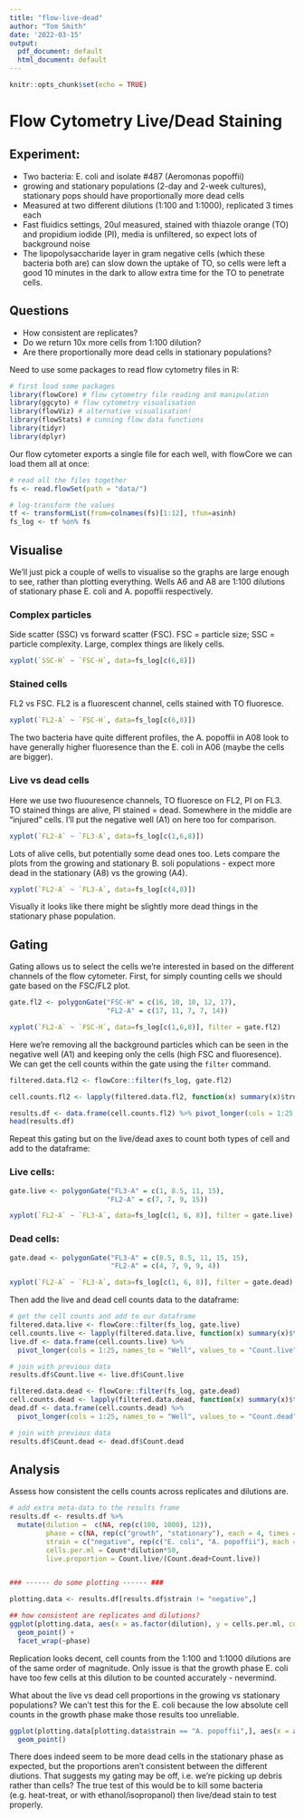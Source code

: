 ```yaml
---
title: "flow-live-dead"
author: "Tom Smith"
date: '2022-03-15'
output:
  pdf_document: default
  html_document: default
---
```


```r
knitr::opts_chunk$set(echo = TRUE)
```

# Flow Cytometry Live/Dead Staining

## Experiment:

-   Two bacteria: E. coli and isolate #487 (Aeromonas popoffii)
-   growing and stationary populations (2-day and 2-week cultures), stationary pops should have proportionally more dead cells
-   Measured at two different dilutions (1:100 and 1:1000), replicated 3 times each
-   Fast fluidics settings, 20ul measured, stained with thiazole orange (TO) and propidium iodide (PI), media is unfiltered, so expect lots of background noise
-   The lipopolysaccharide layer in gram negative cells (which these bacteria both are) can slow down the uptake of TO, so cells were left a good 10 minutes in the dark to allow extra time for the TO to penetrate cells.

## Questions

-   How consistent are replicates?
-   Do we return 10x more cells from 1:100 dilution?
-   Are there proportionally more dead cells in stationary populations?

Need to use some packages to read flow cytometry files in R:

```r
# first load some packages
library(flowCore) # flow cytometry file reading and manipulation
library(ggcyto) # flow cytometry visualisation
library(flowViz) # alternative visualisation!
library(flowStats) # cunning flow data functions
library(tidyr)
library(dplyr)
```

Our flow cytometer exports a single file for each well, with flowCore we can load them all at once:

```r
# read all the files together
fs <- read.flowSet(path = "data/")

# log-transform the values
tf <- transformList(from=colnames(fs)[1:12], tfun=asinh)
fs_log <- tf %on% fs
```

## Visualise

We'll just pick a couple of wells to visualise so the graphs are large enough to see, rather than plotting everything. Wells A6 and A8 are 1:100 dilutions of stationary phase E. coli and A. popoffii respectively.

### Complex particles

Side scatter (SSC) vs forward scatter (FSC). FSC = particle size; SSC = particle complexity. Large, complex things are likely cells.

```r
xyplot(`SSC-H` ~ `FSC-H`, data=fs_log[c(6,8)])
```

### Stained cells

FL2 vs FSC. FL2 is a fluorescent channel, cells stained with TO fluoresce.

```r
xyplot(`FL2-A` ~ `FSC-H`, data=fs_log[c(6,8)])
```

The two bacteria have quite different profiles, the A. popoffii in A08 look to have generally higher fluoresence than the E. coli in A06 (maybe the cells are bigger).

### Live vs dead cells

Here we use two fluouresence channels, TO fluoresce on FL2, PI on FL3. TO stained things are alive, PI stained = dead. Somewhere in the middle are "injured" cells. I'll put the negative well (A1) on here too for comparison.

```r
xyplot(`FL2-A` ~ `FL3-A`, data=fs_log[c(1,6,8)])
```

Lots of alive cells, but potentially some dead ones too. Lets compare the plots from the growing and stationary B. soli populations - expect more dead in the stationary (A8) vs the growing (A4).

```r
xyplot(`FL2-A` ~ `FL3-A`, data=fs_log[c(4,8)])
```

Visually it looks like there might be slightly more dead things in the stationary phase population.

## Gating

Gating allows us to select the cells we're interested in based on the different channels of the flow cytometer. First, for simply counting cells we should gate based on the FSC/FL2 plot.

```r
gate.fl2 <- polygonGate("FSC-H" = c(16, 10, 10, 12, 17), 
                        "FL2-A" = c(17, 11, 7, 7, 14))

xyplot(`FL2-A` ~ `FSC-H`, data=fs_log[c(1,6,8)], filter = gate.fl2)
```

Here we're removing all the background particles which can be seen in the negative well (A1) and keeping only the cells (high FSC and fluoresence). We can get the cell counts within the gate using the `filter` command.

```r
filtered.data.fl2 <- flowCore::filter(fs_log, gate.fl2)

cell.counts.fl2 <- lapply(filtered.data.fl2, function(x) summary(x)$true)

results.df <- data.frame(cell.counts.fl2) %>% pivot_longer(cols = 1:25, names_to = "Well", values_to = "Count")
head(results.df)
```

Repeat this gating but on the live/dead axes to count both types of cell and add to the dataframe:

### Live cells:

```r
gate.live <- polygonGate("FL3-A" = c(1, 8.5, 11, 15), 
                        "FL2-A" = c(7, 7, 9, 15))

xyplot(`FL2-A` ~ `FL3-A`, data=fs_log[c(1, 6, 8)], filter = gate.live)
```

### Dead cells:

```r
gate.dead <- polygonGate("FL3-A" = c(8.5, 8.5, 11, 15, 15), 
                         "FL2-A" = c(4, 7, 9, 9, 4))

xyplot(`FL2-A` ~ `FL3-A`, data=fs_log[c(1, 6, 8)], filter = gate.dead)
```


Then add the live and dead cell counts data to the dataframe:

```r
# get the cell counts and add to our dataframe
filtered.data.live <- flowCore::filter(fs_log, gate.live)
cell.counts.live <- lapply(filtered.data.live, function(x) summary(x)$true)
live.df <- data.frame(cell.counts.live) %>%
  pivot_longer(cols = 1:25, names_to = "Well", values_to = "Count.live")

# join with previous data
results.df$Count.live <- live.df$Count.live

filtered.data.dead <- flowCore::filter(fs_log, gate.dead)
cell.counts.dead <- lapply(filtered.data.dead, function(x) summary(x)$true)
dead.df <- data.frame(cell.counts.dead) %>%
  pivot_longer(cols = 1:25, names_to = "Well", values_to = "Count.dead")

# join with previous data
results.df$Count.dead <- dead.df$Count.dead
```

## Analysis

Assess how consistent the cells counts across replicates and dilutions are.

```r
# add extra meta-data to the results frame
results.df <- results.df %>%
  mutate(dilution =  c(NA, rep(c(100, 1000), 12)),
         phase = c(NA, rep(c("growth", "stationary"), each = 4, times =  3)),
         strain = c("negative", rep(c("E. coli", "A. popoffii"), each = 2, times = 6)),
         cells.per.ml = Count*dilution*50,
         live.proportion = Count.live/(Count.dead+Count.live))


### ------ do some plotting ------ ###

plotting.data <- results.df[results.df$strain != "negative",]

## how consistent are replicates and dilutions?
ggplot(plotting.data, aes(x = as.factor(dilution), y = cells.per.ml, col = strain)) +
  geom_point() +
  facet_wrap(~phase)
```

Replication looks decent, cell counts from the 1:100 and 1:1000 dilutions are of the same order of magnitude. Only issue is that the growth phase E. coli have too few cells at this dilution to be counted accurately - nevermind.

What about the live vs dead cell proportions in the growing vs stationary populations? We can't test this for the E. coli because the low absolute cell counts in the growth phase make those results too unreliable.

```r
ggplot(plotting.data[plotting.data$strain == "A. popoffii",], aes(x = as.factor(phase), y = live.proportion, col = dilution)) +
  geom_point() 
```

There does indeed seem to be more dead cells in the stationary phase as expected, but the proportions aren't consistent between the different diutions. That suggests my gating may be off, i.e. we're picking up debris rather than cells? The true test of this would be to kill some bacteria (e.g. heat-treat, or with ethanol/isopropanol) then live/dead stain to test properly.
